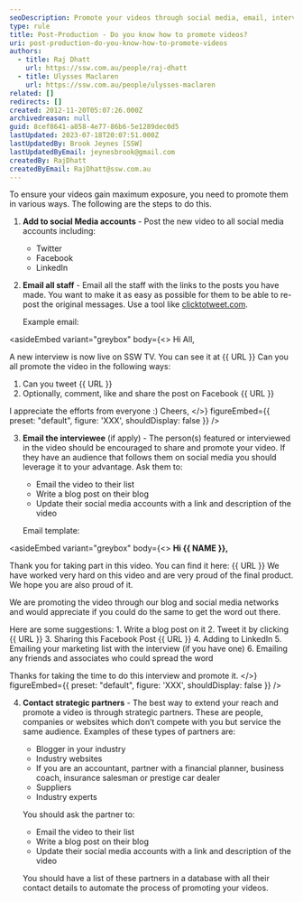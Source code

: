 ```yaml
---
seoDescription: Promote your videos through social media, email, interviewees, and strategic partners to maximize exposure and reach.
type: rule
title: Post-Production - Do you know how to promote videos?
uri: post-production-do-you-know-how-to-promote-videos
authors:
  - title: Raj Dhatt
    url: https://ssw.com.au/people/raj-dhatt
  - title: Ulysses Maclaren
    url: https://ssw.com.au/people/ulysses-maclaren
related: []
redirects: []
created: 2012-11-20T05:07:26.000Z
archivedreason: null
guid: 8cef8641-a858-4e77-86b6-5e1289dec0d5
lastUpdated: 2023-07-18T20:07:51.000Z
lastUpdatedBy: Brook Jeynes [SSW]
lastUpdatedByEmail: jeynesbrook@gmail.com
createdBy: RajDhatt
createdByEmail: RajDhatt@ssw.com.au
---
```


To ensure your videos gain maximum exposure, you need to promote them in various ways. The following are the steps to do this.
1. **Add to social Media accounts** - Post the new video to all social media accounts including:

   * Twitter
   * Facebook
   * LinkedIn

2. **Email all staff** - Email all the staff with the links to the posts you have made. You want to make it as easy as possible for them to be able to re-post the original messages. Use a tool like [clicktotweet.com](https://clicktotweet.com/).

   Example email:

<asideEmbed
  variant="greybox"
  body={<>
    Hi All,

A new interview is now live on SSW TV. You can see it at &#123;&#123; URL &#125;&#125;
Can you all promote the video in the following ways:

1. Can you tweet &#123;&#123; URL &#125;&#125;
2. Optionally, comment, like and share the post on Facebook &#123;&#123; URL &#125;&#125;

I appreciate the efforts from everyone :)
Cheers,
  </>}
  figureEmbed={{
    preset: "default",
    figure: 'XXX',
    shouldDisplay: false
  }}
/>

3. **Email the interviewee** (if apply) - The person(s) featured or interviewed in the video should be encouraged to share and promote your video. If they have an audience that follows them on social media you should leverage it to your advantage.
   Ask them to:

   * Email the video to their list
   * Write a blog post on their blog
   * Update their social media accounts with a link and description of the video

   Email template:

<asideEmbed
  variant="greybox"
  body={<>
    **Hi &#123;&#123; NAME &#125;&#125;,**

Thank you for taking part in this video. You can find it here: &#123;&#123; URL &#125;&#125;
We have worked very hard on this video and are very proud of the final product. We hope you are also proud of it.

We are promoting the video through our blog and social media networks and would appreciate if you could do the same to get the word out there.

Here are some suggestions: 1. Write a blog post on it 2. Tweet it by clicking &#123;&#123; URL &#125;&#125; 3. Sharing this Facebook Post &#123;&#123; URL &#125;&#125; 4. Adding to LinkedIn 5. Emailing your marketing list with the interview (if you have one) 6. Emailing any friends and associates who could spread the word

Thanks for taking the time to do this interview and promote it.
  </>}
  figureEmbed={{
    preset: "default",
    figure: 'XXX',
    shouldDisplay: false
  }}
/>

4. **Contact strategic partners** - The best way to extend your reach and promote a video is through strategic partners. These are people, companies or websites which don’t compete with you but service the same audience. Examples of these types of partners are:

   * Blogger in your industry
   * Industry websites
   * If you are an accountant, partner with a financial planner, business coach, insurance salesman or prestige car dealer
   * Suppliers
   * Industry experts

   You should ask the partner to:

   * Email the video to their list
   * Write a blog post on their blog
   * Update their social media accounts with a link and description of the video

   You should have a list of these partners in a database with all their contact details to automate the process of promoting your videos.
